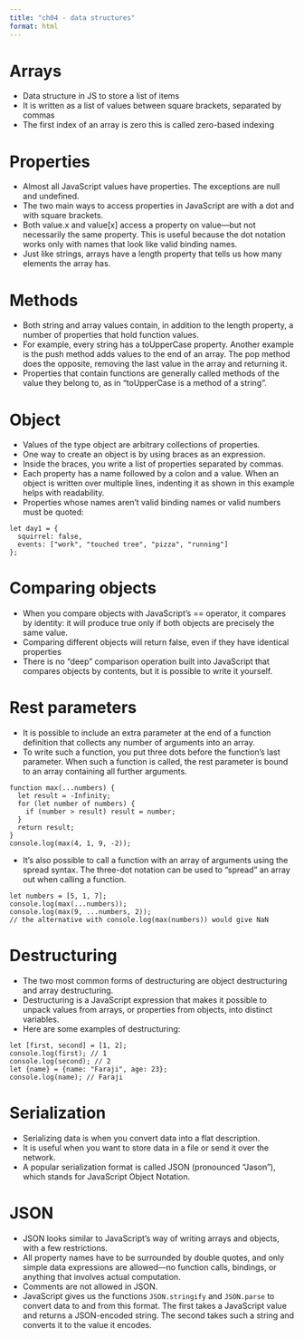 ```yaml
---
title: "ch04 - data structures"
format: html
---
```


# Arrays

- Data structure in JS to store a list of items
- It is written as a list of values between square brackets, separated by commas
- The first index of an array is zero this is called zero-based indexing

# Properties

- Almost all JavaScript values have properties. The exceptions are null and undefined.
- The two main ways to access properties in JavaScript are with a dot and with square brackets. 
- Both value.x and value[x] access a property on value—but not necessarily the same property. This is useful because the dot notation works only with names that look like valid binding names.
- Just like strings, arrays have a length property that tells us how many elements the array has.

# Methods

- Both string and array values contain, in addition to the length property, a number of properties that hold function values.
- For example, every string has a toUpperCase property. Another example is the push method adds values to the end of an array. The pop method does the opposite, removing the last value in the array and returning it.
- Properties that contain functions are generally called methods of the value they belong to, as in “toUpperCase is a method of a string”.

# Object

- Values of the type object are arbitrary collections of properties.
- One way to create an object is by using braces as an expression.   
- Inside the braces, you write a list of properties separated by commas.
- Each property has a name followed by a colon and a value. When an object is written over multiple lines, indenting it as shown in this example helps with readability. 
- Properties whose names aren’t valid binding names or valid numbers must be quoted:

```ojs
let day1 = {
  squirrel: false,
  events: ["work", "touched tree", "pizza", "running"]
};
```

# Comparing objects

- When you compare objects with JavaScript’s == operator, it compares by identity: it will produce true only if both objects are precisely the same value. 
- Comparing different objects will return false, even if they have identical properties
- There is no “deep” comparison operation built into JavaScript that compares objects by contents, but it is possible to write it yourself.

# Rest parameters

- It is possible to include an extra parameter at the end of a function definition that collects any number of arguments into an array.
- To write such a function, you put three dots before the function’s last parameter. When such a function is called, the rest parameter is bound to an array containing all further arguments. 

```ojs
function max(...numbers) {
  let result = -Infinity;
  for (let number of numbers) {
    if (number > result) result = number;
  }
  return result;
}
console.log(max(4, 1, 9, -2));
```

- It's also possible to call a function with an array of arguments using the spread syntax. The three-dot notation can be used to “spread” an array out when calling a function.

```ojs
let numbers = [5, 1, 7];
console.log(max(...numbers));
console.log(max(9, ...numbers, 2));
// the alternative with console.log(max(numbers)) would give NaN
```

# Destructuring

- The two most common forms of destructuring are object destructuring and array destructuring.
- Destructuring is a JavaScript expression that makes it possible to unpack values from arrays, or properties from objects, into distinct variables.
- Here are some examples of destructuring:

```ojs
let [first, second] = [1, 2];
console.log(first); // 1
console.log(second); // 2
let {name} = {name: "Faraji", age: 23};
console.log(name); // Faraji
```


# Serialization

- Serializing data is when you convert data into a flat description.
- It is useful when you want to store data in a file or send it over the network.
- A popular serialization format is called JSON (pronounced “Jason”), which stands for JavaScript Object Notation.

# JSON

- JSON looks similar to JavaScript’s way of writing arrays and objects, with a few restrictions. 
- All property names have to be surrounded by double quotes, and only simple data expressions are allowed—no function calls, bindings, or anything that involves actual computation. 
- Comments are not allowed in JSON.
- JavaScript gives us the functions `JSON.stringify` and `JSON.parse` to convert data to and from this format. The first takes a JavaScript value and returns a JSON-encoded string. The second takes such a string and converts it to the value it encodes.